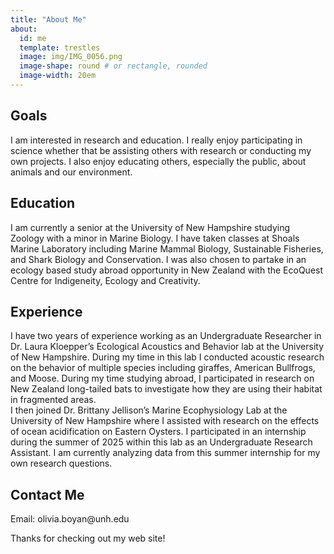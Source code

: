 ```yaml
---
title: "About Me"
about:
  id: me
  template: trestles
  image: img/IMG_0056.png
  image-shape: round # or rectangle, rounded
  image-width: 20em
---
```


:::{#me}

## Goals
I am interested in research and education. I really enjoy participating in science whether that be assisting others with research or conducting my own projects. I also enjoy educating others, especially the public, about animals and our environment. 

## Education
I am currently a senior at the University of New Hampshire studying Zoology with a minor in Marine Biology. I have taken classes at Shoals Marine Laboratory including Marine Mammal Biology, Sustainable Fisheries, and Shark Biology and Conservation. I was also chosen to partake in an ecology based study abroad opportunity in New Zealand with the EcoQuest Centre for Indigeneity, Ecology and Creativity.  

## Experience
I have two years of experience working as an Undergraduate Researcher in Dr. Laura Kloepper's Ecological Acoustics and Behavior lab at the University of New Hampshire. During my time in this lab I conducted acoustic research on the behavior of multiple species including giraffes, American Bullfrogs, and Moose. During my time studying abroad, I participated in research on New Zealand long-tailed bats to investigate how they are using their habitat in fragmented areas.  
I then joined Dr. Brittany Jellison's Marine Ecophysiology Lab at the University of New Hampshire where I assisted with research on the effects of ocean acidification on Eastern Oysters. I participated in an internship during the summer of 2025 within this lab as an Undergraduate Research Assistant. I am currently analyzing data from this summer internship for my own research questions. 

## Contact Me
Email: olivia.boyan@unh.edu 
:::

Thanks for checking out my web site!
